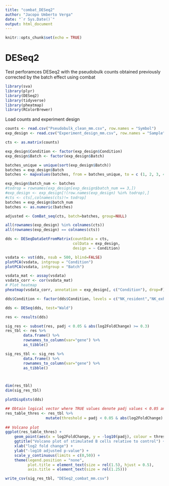 ```yaml
---
title: "combat_DESeq2"
author: "Jacopo Umberto Verga"
date: "`r Sys.Date()`"
output: html_document
---
```


```r
knitr::opts_chunk$set(echo = TRUE)
```

# DESeq2

Test perforamces DESeq2 with the pseudobulk counts obtained previously corrected by the batch effect using combat


```r
library(sva)
library(plyr)
library(DESeq2)
library(tidyverse)
library(pheatmap)
library(RColorBrewer)
```

Load counts and experiment design

```r
counts <- read.csv("Pseudobulk_clean_mm.csv", row.names = "Symbol")
exp_design <- read.csv("Experiment_design_mm.csv", row.names = "Sample")
```

```r
cts <- as.matrix(counts)

exp_design$Condition <- factor(exp_design$Condition)
exp_design$Batch <- factor(exp_design$Batch)

batches_unique = unique(sort(exp_design$Batch))
batches = exp_design$Batch
batches <- mapvalues(batches, from = batches_unique, to = c (1, 2, 3, 4, 5, 6))

exp_design$batch_num <- batches
#todrop = rownames(exp_design[exp_design$batch_num == 3,])
#exp_design <- exp_design[!(row.names(exp_design) %in% todrop),]
#cts <- cts[,colnames(cts)!= todrop]
batches = exp_design$batch_num
batches <- as.numeric(batches)
```

```r
adjusted <- ComBat_seq(cts, batch=batches, group=NULL)
```


```r
all(rownames(exp_design) %in% colnames(cts))
all(rownames(exp_design) == colnames(cts))
```

```r
dds <- DESeqDataSetFromMatrix(countData = cts,
                              colData = exp_design,
                              design = ~ Condition)


```

```r
vsdata <- vst(dds, nsub = 500, blind=FALSE)
plotPCA(vsdata, intgroup = "Condition")
plotPCA(vsdata, intgroup = "Batch")

```

```r
vsdata_mat <- assay(vsdata)
vsdata_corr <- cor(vsdata_mat)
# Plot heatmap
pheatmap(vsdata_corr, annotation = exp_design[, c("Condition"), drop=F])
```

```r
dds$Condition <- factor(dds$Condition, levels = c("NK_resident","NK_exhausted"))

dds <- DESeq(dds, test="Wald")
```


```r
res <- results(dds)

sig_res <- subset(res, padj < 0.05 & abs(log2FoldChange) >= 0.3)
res_tbl <- res %>%
        data.frame() %>%
        rownames_to_column(var="gene") %>%
        as_tibble()

sig_res_tbl <- sig_res %>%
        data.frame() %>%
        rownames_to_column(var="gene") %>%
        as_tibble()



dim(res_tbl)
dim(sig_res_tbl)
```



```r
plotDispEsts(dds)
```

```r
## Obtain logical vector where TRUE values denote padj values < 0.05 and fold change > 1.5 in either direction
res_table_thres <- res_tbl %>% 
                  mutate(threshold = padj < 0.05 & abs(log2FoldChange) >= 0.3)
                  
## Volcano plot
ggplot(res_table_thres) +
    geom_point(aes(x = log2FoldChange, y = -log10(padj), colour = threshold)) +
    ggtitle("Volcano plot of stimulated B cells relative to control") +
    xlab("log2 fold change") + 
    ylab("-log10 adjusted p-value") +
    scale_y_continuous(limits = c(0,50)) +
    theme(legend.position = "none",
          plot.title = element_text(size = rel(1.5), hjust = 0.5),
          axis.title = element_text(size = rel(1.25))) 
```
```r
write_csv(sig_res_tbl, "DESeq2_combat_mm.csv")
```


